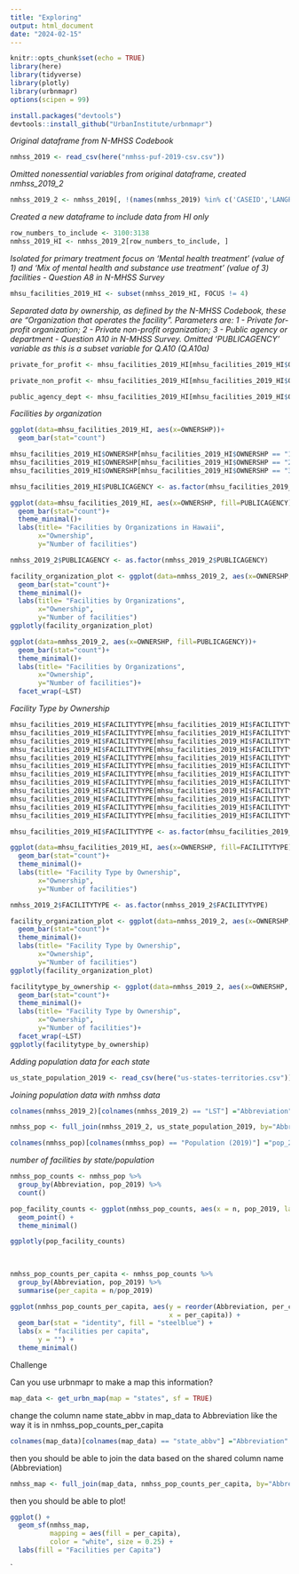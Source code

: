 ```yaml
---
title: "Exploring"
output: html_document
date: "2024-02-15"
---
```


```r
knitr::opts_chunk$set(echo = TRUE)
library(here)
library(tidyverse)
library(plotly)
library(urbnmapr)
options(scipen = 99)
```

```r
install.packages("devtools")
devtools::install_github("UrbanInstitute/urbnmapr")
```


*Original dataframe from N-MHSS Codebook*
```r
nmhss_2019 <- read_csv(here("nmhss-puf-2019-csv.csv"))
```


*Omitted nonessential variables from original dataframe, created nmhss_2019_2*
```r
nmhss_2019_2 <- nmhss_2019[, !(names(nmhss_2019) %in% c('CASEID','LANGPROV','LANG16','LANG_B','LANG1','LANG2','LANG3','LANG21','LANG4','LANG5','LANG6','LANG7','LANG8','LANG24','LANG9','LANG10','LANG22','LANG25','LANG26','LANG11','LANG19','LANG23','LANG12','LANG13','LANG14','LANG15','LANG20','LANG17','LANG18','SMOKINGPOLICY'))]

```


*Created a new dataframe to include data from HI only*
```r
row_numbers_to_include <- 3100:3138
nmhss_2019_HI <- nmhss_2019_2[row_numbers_to_include, ]

```


*Isolated for primary treatment focus on 'Mental health treatment' (value of 1) and 'Mix of mental health and substance use treatment' (value of 3) facilities - Question A8 in N-MHSS Survey*
```r
mhsu_facilities_2019_HI <- subset(nmhss_2019_HI, FOCUS != 4) 

```





*Separated data by ownership, as defined by the N-MHSS Codebook, these are "Organization that operates the facility". Parameters are: 1 - Private for-profit organization; 2 - Private non-profit organization; 3 - Public agency or department - Question A10 in N-MHSS Survey. Omitted 'PUBLICAGENCY' variable as this is a subset variable for Q.A10 (Q.A10a)*
```r
private_for_profit <- mhsu_facilities_2019_HI[mhsu_facilities_2019_HI$OWNERSHP == 1,!(names(mhsu_facilities_2019_HI) %in% c('PUBLICAGENCY', 'FOCUS','OWNERSHP')) ]

```

```r
private_non_profit <- mhsu_facilities_2019_HI[mhsu_facilities_2019_HI$OWNERSHP == 2,!(names(mhsu_facilities_2019_HI) %in% c('PUBLICAGENCY','FOCUS','OWNERSHP')) ]

```

```r
public_agency_dept <- mhsu_facilities_2019_HI[mhsu_facilities_2019_HI$OWNERSHP == 3,!(names(mhsu_facilities_2019_HI) %in% c('FOCUS','OWNERSHP','PUBLICAGENCY')) ]

```


*Facilities by organization* 
```r
ggplot(data=mhsu_facilities_2019_HI, aes(x=OWNERSHP))+
  geom_bar(stat="count")
```
```r
mhsu_facilities_2019_HI$OWNERSHP[mhsu_facilities_2019_HI$OWNERSHP == "1"] <- "Private, for profit organization"
mhsu_facilities_2019_HI$OWNERSHP[mhsu_facilities_2019_HI$OWNERSHP == "2"] <- "Private, non profit organization"
mhsu_facilities_2019_HI$OWNERSHP[mhsu_facilities_2019_HI$OWNERSHP == "3"] <- "Public agency organization"
```



```r
mhsu_facilities_2019_HI$PUBLICAGENCY <- as.factor(mhsu_facilities_2019_HI$PUBLICAGENCY)
```




```r
ggplot(data=mhsu_facilities_2019_HI, aes(x=OWNERSHP, fill=PUBLICAGENCY))+
  geom_bar(stat="count")+
  theme_minimal()+
  labs(title= "Facilities by Organizations in Hawaii",
       x="Ownership",
       y="Number of facilities")
```
```r
nmhss_2019_2$PUBLICAGENCY <- as.factor(nmhss_2019_2$PUBLICAGENCY)
```


```r
facility_organization_plot <- ggplot(data=nmhss_2019_2, aes(x=OWNERSHP, fill=PUBLICAGENCY))+
  geom_bar(stat="count")+
  theme_minimal()+
  labs(title= "Facilities by Organizations",
       x="Ownership",
       y="Number of facilities")
ggplotly(facility_organization_plot)
```


```r
ggplot(data=nmhss_2019_2, aes(x=OWNERSHP, fill=PUBLICAGENCY))+
  geom_bar(stat="count")+
  theme_minimal()+
  labs(title= "Facilities by Organizations",
       x="Ownership",
       y="Number of facilities")+
  facet_wrap(~LST)
```



*Facility Type by Ownership*

```r
mhsu_facilities_2019_HI$FACILITYTYPE[mhsu_facilities_2019_HI$FACILITYTYPE == "1"] <- "Psychiatric hospital"
mhsu_facilities_2019_HI$FACILITYTYPE[mhsu_facilities_2019_HI$FACILITYTYPE == "2"] <- "Separate inpatient psychiatric unit of a general hospital"
mhsu_facilities_2019_HI$FACILITYTYPE[mhsu_facilities_2019_HI$FACILITYTYPE == "3"] <- "Residential treatment center for children"
mhsu_facilities_2019_HI$FACILITYTYPE[mhsu_facilities_2019_HI$FACILITYTYPE == "4"] <- "Residential treatment center for adults"
mhsu_facilities_2019_HI$FACILITYTYPE[mhsu_facilities_2019_HI$FACILITYTYPE == "5"] <- "Other type of residential treatment facility"
mhsu_facilities_2019_HI$FACILITYTYPE[mhsu_facilities_2019_HI$FACILITYTYPE == "6"] <- "Veterans Administration Medical Center"
mhsu_facilities_2019_HI$FACILITYTYPE[mhsu_facilities_2019_HI$FACILITYTYPE == "7"] <- "Community Mental Health Center"
mhsu_facilities_2019_HI$FACILITYTYPE[mhsu_facilities_2019_HI$FACILITYTYPE == "8"] <- "Certified Community Behavioral Health Clinic"
mhsu_facilities_2019_HI$FACILITYTYPE[mhsu_facilities_2019_HI$FACILITYTYPE == "9"] <- "Partial hospitalization/day treatment facility"
mhsu_facilities_2019_HI$FACILITYTYPE[mhsu_facilities_2019_HI$FACILITYTYPE == "10"] <- "Outpatient mental health facility"
mhsu_facilities_2019_HI$FACILITYTYPE[mhsu_facilities_2019_HI$FACILITYTYPE == "11"] <- "Multi-setting mental health facility"
mhsu_facilities_2019_HI$FACILITYTYPE[mhsu_facilities_2019_HI$FACILITYTYPE == "12"] <- "Other"
```

```r
mhsu_facilities_2019_HI$FACILITYTYPE <- as.factor(mhsu_facilities_2019_HI$FACILITYTYPE)
```

```r
ggplot(data=mhsu_facilities_2019_HI, aes(x=OWNERSHP, fill=FACILITYTYPE))+
  geom_bar(stat="count")+
  theme_minimal()+
  labs(title= "Facility Type by Ownership",
       x="Ownership",
       y="Number of facilities")
```


```r
nmhss_2019_2$FACILITYTYPE <- as.factor(nmhss_2019_2$FACILITYTYPE)
```

```r
facility_organization_plot <- ggplot(data=nmhss_2019_2, aes(x=OWNERSHP, fill=FACILITYTYPE))+
  geom_bar(stat="count")+
  theme_minimal()+
  labs(title= "Facility Type by Ownership",
       x="Ownership",
       y="Number of facilities")
ggplotly(facility_organization_plot)
```


```r
facilitytype_by_ownership <- ggplot(data=nmhss_2019_2, aes(x=OWNERSHP, fill=FACILITYTYPE))+
  geom_bar(stat="count")+
  theme_minimal()+
  labs(title= "Facility Type by Ownership",
       x="Ownership",
       y="Number of facilities")+
  facet_wrap(~LST)
ggplotly(facilitytype_by_ownership)
```

*Adding population data for each state*


```r
us_state_population_2019 <- read_csv(here("us-states-territories.csv"))

```
*Joining population data with nmhss data*


```r
colnames(nmhss_2019_2)[colnames(nmhss_2019_2) == "LST"] ="Abbreviation"
```

```r
nmhss_pop <- full_join(nmhss_2019_2, us_state_population_2019, by="Abbreviation")
```

```r
colnames(nmhss_pop)[colnames(nmhss_pop) == "Population (2019)"] ="pop_2019"
```



*number of facilities by state/population*




```r
nmhss_pop_counts <- nmhss_pop %>% 
  group_by(Abbreviation, pop_2019) %>% 
  count()
```



```r
pop_facility_counts <- ggplot(nmhss_pop_counts, aes(x = n, pop_2019, label = Abbreviation)) +
  geom_point() +
  theme_minimal()

ggplotly(pop_facility_counts)
  
  
```

```r
nmhss_pop_counts_per_capita <- nmhss_pop_counts %>% 
  group_by(Abbreviation, pop_2019) %>% 
  summarise(per_capita = n/pop_2019)
```


```r
ggplot(nmhss_pop_counts_per_capita, aes(y = reorder(Abbreviation, per_capita),
                                        x = per_capita)) +
  geom_bar(stat = "identity", fill = "steelblue") +
  labs(x = "facilities per capita",
       y = "") +
  theme_minimal()
```



Challenge 



Can you use urbnmapr to make a map this information?


```r
map_data <- get_urbn_map(map = "states", sf = TRUE)
```

change the column name state_abbv in map_data to Abbreviation like the way it is in nmhss_pop_counts_per_capita

```r
colnames(map_data)[colnames(map_data) == "state_abbv"] ="Abbreviation"
```


then you should be able to join the data based on the shared column name (Abbreviation)

```r
nmhss_map <- full_join(map_data, nmhss_pop_counts_per_capita, by="Abbreviation")
```


then you should be able to plot!

```r

ggplot() +
  geom_sf(nmhss_map,
          mapping = aes(fill = per_capita),
          color = "white", size = 0.25) +
  labs(fill = "Facilities per Capita")
```



`

